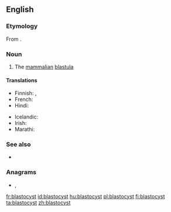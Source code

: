 ==English==

===Etymology===
From {{affix|en|blasto-|cyst}}.

===Noun===
{{en-noun}}

# {{lb|en|biology}} The [[mammalian]] [[blastula]]

====Translations====
{{trans-top|mammalian blastula}}
* Finnish: {{t|fi|alkiorakkula}}, {{t|fi|blastokysti}}
* French: {{t+|fr|blastocyste|m}}
* Hindi: {{t|hi|कोरकपुटी|tr=kōrakapuṭī}}
{{trans-mid}}
* Icelandic: {{t|is|kímblaðra|f}}
* Irish: {{t|ga|blastaicist|f}}
* Marathi: {{t|mr|कोरकपुटी|tr=kōrakapuṭī}}
{{trans-bottom}}

===See also===
* {{pedia}}

===Anagrams===
* {{l|en|cystoblast}}, {{l|en|cytoblasts}}

[[fr:blastocyst]]
[[id:blastocyst]]
[[hu:blastocyst]]
[[pl:blastocyst]]
[[fi:blastocyst]]
[[ta:blastocyst]]
[[zh:blastocyst]]